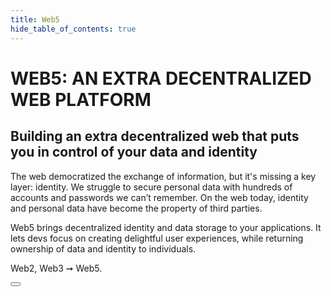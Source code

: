 ```yaml
---
title: Web5
hide_table_of_contents: true
---
```



<head>
  <title>{content.meta.title}</title>
  <meta property="og:title" content={content.meta.title} />
  <meta
    property="og:url"
    content={'https://developer.tbd.website/' + content.meta.path}
  />
  <link
    rel="apple-touch-icon"
    href="https://developer.tbd.website/img/tbd-fav-icon-main.png"
  />
</head>

<div className="prose prose-pink">

# WEB5: AN EXTRA DECENTRALIZED WEB PLATFORM

## Building an extra decentralized web that puts you in control of your data and identity

The web democratized the exchange of information, but it's missing a key layer: identity. We struggle to secure personal data with hundreds of accounts and passwords we can’t remember. On the web today, identity and personal data have become the property of third parties.

Web5 brings decentralized identity and data storage to your applications. It lets devs focus on creating delightful user experiences, while returning ownership of data and identity to individuals.

Web2, Web3 ➞ Web5.

<Divider type="slash" />

<div className="custom-container">
  <ProjectList {...content.components} />
</div>

<Divider type="slash" />

<div className="custom-container">
  <Actors content={content.actors} />
</div>

<div className="py-8">
  <Button label="¡CTA Button!" url="https://tbd.website" />
</div>
<Divider type="slash" />

<div className="custom-container">

  <PillarList title={content.useCases.title} pillars={content.useCases.pillars} />
</div>

</div>

